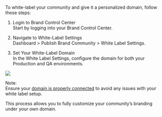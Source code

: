 To white-label your community and give it a personalized domain, follow these steps:

1.  Login to Brand Control Center  
    Start by logging into your Brand Control Center.
    
2.  Navigate to White-Label Settings  
    Dashboard > Publish Brand Community > White Label Settings.
    
3.  Set Your White-Label Domain  
    In the White Label Settings, configure the domain for both your Production and QA environments.  

![](https://lh7-rt.googleusercontent.com/docsz/AD_4nXcccU3umfnRpInZwnxz-90z8ptIEKhXi12bMc2DgZEi7C2KGDJaBxXtpU1-fKFLOs4YTF1-rPrUZL-TugDJQ1MXgda0vWD3azPr5ihlfVQyJAaDmSiz-zaZh1MRCo_MrM00Yf4chJGCPocPUk2KbXJvp8Gj?key=D5OVJwViAifShLEFFQX6tQ)

Note:  
Ensure your [domain is properly connected](https://resources.begenuin.com/brands/settings#steps-for-setting-up-whitelabel) to avoid any issues with your white label setup.

This process allows you to fully customize your community’s branding under your own domain.
